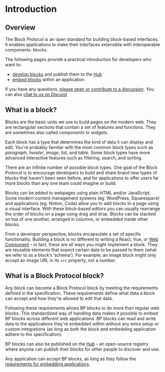 # Introduction

## Overview

The Block Protocol is an open standard for building block-based interfaces. It enables applications to make their interfaces extensible with interoperable components: blocks.

The following pages provide a practical introduction for developers who want to:

- [develop blocks](/docs/developing-blocks) and publish them to the [Hub](/hub)
- [embed blocks](/docs/embedding-blocks) within an application

If you have any questions, [please open or contribute to a discussion](https://github.com/blockprotocol/blockprotocol/discussions). You can also [chat to us on Discord](/discord).

## What is a block?

Blocks are the basic units we use to build pages on the modern web. They are rectangular sections that contain a set of features and functions. They are sometimes also called _components_ or _widgets_.

Each block has a type that determines the kind of data it can display and edit. You're probably familiar with the most common block types such as _paragraph_, _header_, _image_, _list_, and _table_. Some block types have more advanced interactive features such as filtering, search, and sorting.

There are an infinite number of possible block types. One goal of the Block Protocol is to encourage developers to build and share brand new types of blocks that haven't been seen before, and for applications to offer users far more blocks than any one team could imagine or build.

Blocks can be added to webpages using plain HTML and/or JavaScript. Some modern content management systems (eg. WordPress, Squarespace) and applications (eg. Notion, Coda) allow you to add blocks to a page using a visual interface. With these block-based editors you can usually rearrange the order of blocks on a page using drag and drop. Blocks can be stacked on top of one another, arranged in columns, or embedded inside other blocks.

From a developer perspective, blocks encapsulate a set of specific functionality. Building a block is no different to writing a React, Vue, or [Web Component](https://en.wikipedia.org/wiki/Web_Components) – in fact, these are all ways you might implement a block. They are reusable elements that expect certain data to be passed to them (what we refer to as a block’s ‘schema’). For example, an image block might only accept an image URL in its `src` property, not a number.

## What is a Block Protocol block?

Any block can become a Block Protocol block by meeting the requirements defined in the specification. These requirements define what data a block can accept and how they're allowed to edit that data.

Following these requirements allows BP blocks to do more than regular web blocks. This standardized way of handling data makes it possible to embed BP blocks across different web applications. BP blocks can read and write data to the applications they're embedded within without any extra setup or custom integrations (as long as both the block and embedding application adhere to the specification).

BP blocks can also be published on the [Hub](/hub) – an open-source registry where anyone can publish their blocks for other people to discover and use.

Any application can accept BP blocks, as long as they follow the [requirements for embedding applications](/docs/embedding-blocks).
